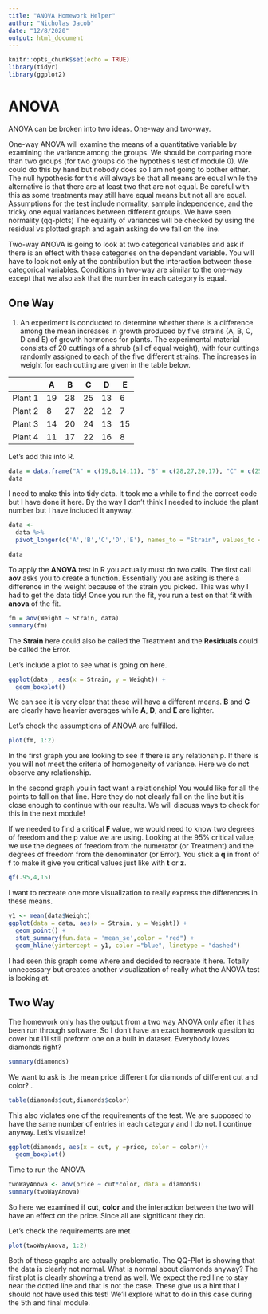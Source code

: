 ```yaml
---
title: "ANOVA Homework Helper"
author: "Nicholas Jacob"
date: "12/8/2020"
output: html_document
---
```


```r
knitr::opts_chunk$set(echo = TRUE)
library(tidyr)
library(ggplot2)
```

# ANOVA

ANOVA can be broken into two ideas.  One-way and two-way.

One-way ANOVA will examine the means of a quantitative variable by examining the variance among the groups.  We should be comparing more than two groups (for two groups do the hypothesis test of module 0).  We could do this by hand but nobody does so I am not going to bother either.  The null hypothesis for this will always be that all means are equal while the alternative is that there are at least two that are not equal.  Be careful with this as some treatments may still have equal means but not all are equal.
Assumptions for the test include normality, sample independence, and the tricky one equal variances between different groups.  We have seen normality (qq-plots) The equality of variances will be checked by using the residual vs plotted graph and again asking do we fall on the line.

Two-way ANOVA is going to look at two categorical variables and ask if there is an effect with these categories on the dependent variable.  You will have to look not only at the contribution but the interaction between those categorical variables.  Conditions in two-way are similar to the one-way except that we also ask that the number in each category is equal.  

## One Way

1. An experiment is conducted to determine whether there is a difference among the mean increases in growth produced by five strains (A, B, C, D and E) of growth hormones for plants. The experimental material consists of 20 cuttings of a shrub (all of equal weight), with four cuttings randomly assigned to each of the five different strains. The increases in weight for each cutting are given in the table below.


|         | A  | B  | C  | D  | E  |
|---------|----|----|----|----|----|
| Plant 1 | 19 | 28 | 25 | 13 | 6  |
| Plant 2 | 8  | 27 | 22 | 12 | 7  |
| Plant 3 | 14 | 20 | 24 | 13 | 15 |
| Plant 4 | 11 | 17 | 22 | 16 | 8  |

Let's add this into R.
```r
data = data.frame("A" = c(19,8,14,11), "B" = c(28,27,20,17), "C" = c(25,22,24,22), "D" = c(13,12,13,16),"E" = c(6,7,15,8),"Plant"=1:4)
data
```
I need to make this into tidy data.  It took me a while to find the correct code but I have done it here.  By the way I don't think I needed to include the plant number but I have included it anyway.

```r
data <-
  data %>% 
  pivot_longer(c('A','B','C','D','E'), names_to = "Strain", values_to = "Weight")

data
```

To apply the **ANOVA** test in R you actually must do two calls.  The first call **aov** asks you to create a function.  Essentially you are asking is there a difference in the weight because of the strain you picked.  This was why I had to get the data tidy!  Once you run the fit, you run a test on that fit with **anova** of the fit.
```r
fm = aov(Weight ~ Strain, data)
summary(fm)
```

The **Strain** here could also be called the Treatment and the **Residuals** could be called the Error.

Let's include a plot to see what is going on here.
```r
ggplot(data , aes(x = Strain, y = Weight)) +
  geom_boxplot()

```

We can see it is very clear that these will have a different means.  **B** and **C** are clearly have heavier averages while **A**, **D**, and **E** are lighter. 

Let's check the assumptions of ANOVA are fulfilled.    

```r
plot(fm, 1:2)
```

In the first graph you are looking to see if there is any relationship.  If there is you will not meet the criteria of homogeneity of variance.  Here we do not observe any relationship.  

In the second graph you in fact want a relationship!  You would like for all the points to fall on that line.  Here they do not clearly fall on the line but it is close enough to continue with our results.  We will discuss ways to check for this in the next module!

If we needed to find a critical **F** value, we would need to know two degrees of freedom and the p value we are using.  Looking at the 95% critical value, we use the degrees of freedom from the numerator (or Treatment) and the degrees of freedom from the denominator (or Error).  You stick a **q** in front of **f** to make it give you critical values just like with **t** or **z**.
```r
qf(.95,4,15)
```


I want to recreate one more visualization to really express the differences in these means.
```r
y1 <- mean(data$Weight)
ggplot(data = data, aes(x = Strain, y = Weight)) +
  geom_point() + 
  stat_summary(fun.data = 'mean_se',color = "red") +
  geom_hline(yintercept = y1, color ="blue", linetype = "dashed") 
```

I had seen this graph some where and decided to recreate it here.  Totally unnecessary but creates another visualization of really what the ANOVA test is looking at.

## Two Way

The homework only has the output from a two way ANOVA only after it has been run through software.  So I don't have an exact homework question to cover but I'll still preform one on a built in dataset.  Everybody loves diamonds right?
```r
summary(diamonds)
```

We want to ask is the mean price different for diamonds of different cut and color?  .
```r
table(diamonds$cut,diamonds$color)
```
This also violates one of the requirements of the test.  We are supposed to have the same number of entries in each category and I do not.  I continue anyway.  Let's visualize!

```r
ggplot(diamonds, aes(x = cut, y =price, color = color))+
  geom_boxplot()
```

Time to run the ANOVA
```r
twoWayAnova <- aov(price ~ cut*color, data = diamonds)
summary(twoWayAnova)
```

So here we examined if **cut**, **color** and the interaction between the two will have an effect on the price.  Since all are significant they do.

Let's check the requirements are met
```r
plot(twoWayAnova, 1:2)
```

Both of these graphs are actually problematic. The QQ-Plot is showing that the data is clearly not normal.  What is normal about diamonds anyway?  The first plot is clearly showing a trend as well.  We expect the red line to stay near the dotted line and that is not the case.  These give us a hint that I should not have used this test!  We'll explore what to do in this case during the 5th and final module.